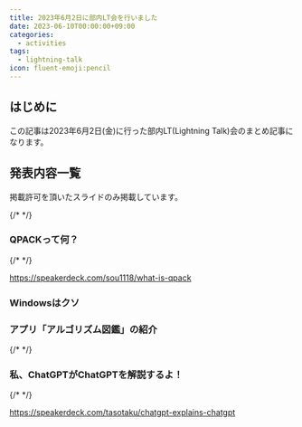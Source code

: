 ```yaml
---
title: 2023年6月2日に部内LT会を行いました
date: 2023-06-10T00:00:00+09:00
categories:
  - activities
tags:
  - lightning-talk
icon: fluent-emoji:pencil
---
```


## はじめに

この記事は2023年6月2日(金)に行った部内LT(Lightning Talk)会のまとめ記事になります。

## 発表内容一覧

掲載許可を頂いたスライドのみ掲載しています。

{/* <!-- textlint-disable ja-technical-writing/no-exclamation-question-mark --> */}

### QPACKって何？

{/* <!-- textlint-enable --> */}

https://speakerdeck.com/sou1118/what-is-qpack

### Windowsはクソ

### アプリ「アルゴリズム図鑑」の紹介

{/* <!-- textlint-disable ja-technical-writing/no-exclamation-question-mark --> */}

### 私、ChatGPTがChatGPTを解説するよ！

{/* <!-- textlint-enable --> */}

https://speakerdeck.com/tasotaku/chatgpt-explains-chatgpt
